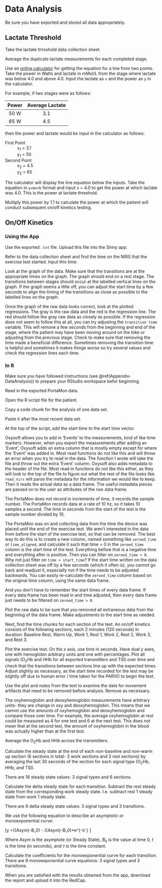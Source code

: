 # Data Analysis {#DataAnalysis}

Be sure you have exported and stored all data appropriately. 

## Lactate Threshold {#DataAnalysis-LT}

Take the lactate threshold data collection sheet. 

Average the duplicate lactate measurements for each completed stage.

Use an [online calculator] for getting the equation for a line from two points. Take the power in Watts and lactate in mMol/L from the stage where lactate was below 4.0 and above 4.0. Input the lactate as `x` and the power as `y` in the calculator. 

For example, if two stages were as follows:

| Power | Average Lactate |
|:-----:|:---------------:|
| 50 W | 3.1 |
| 65 W | 4.5 |

then the power and lactate would be input in the calculator as follows:

First Point
: x~1~ = 3.1
: y~1~ = 50

Second Point
: x~2~ = 4.5
: y~2~ = 65

The calculator will display the line equation below the inputs. Take the equation in `y=mx+b` format and input x = 4.0 to get the power at which lactate was 4.0. This is the power at lactate threshold. 

Multiply this power by 1.1 to calculate the power at which the patient will conduct subsequent on/off kinetics testing.

## On/Off Kinetics {#DataAnalysis-Onoff}

### Using the App

Use the exported `.txt` file. Upload this file into the Shiny app. 

Refer to the data collection sheet and find the time on the NIRS that the exercise test started. Input this time. 

Look at the graph of the data. Make sure that the transitions are at the appropriate times on the graph. The graph should end on a rest stage. The transitions between stages should occur at the labelled vertical lines on the graph. If the graph seems a little off, you can adjust the start time by a few seconds to align the timing of the transitions as close as possible to the labelled lines on the graph. 

Once the graph of the raw data looks correct, look at the plotted regressions. The gray is the raw data and the red is the regression line. The red should follow the gray raw data as closely as possible. If the regression does not seem to follow this at all, you can try adjusting the `transition time` variable. This will remove a few seconds from the beginning and end of the stage, where the patient may have been moving around on the bike or adjusting from the previous stage. Check to make sure that removing the time made a beneficial difference. Sometimes removing the transition time is helpful and sometimes it makes things worse so try several values and check the regression lines each time. 


### In R

Make sure you have followed instructions (see \@ref(Appendix-DataAnalysis)) to prepare your RStudio workspace befor beginning. 

Read in the exported PortaMon data.

Open the R script file for the patient. 

Copy a code chunk for the analysis of one data set. 

Paste it after the most recent data set. 

At the top of the script, add the start time to the start time vector. 

Oxysoft allows you to add in 'Events' to the measurements, kind of like time markers. However, when you export the measurements after adding an 'Event', Oxysoft adds an extra column that is mostly empty except for where the 'Event' was added in. Most read functions do not like this and will throw an error when you try to read in the data. The function I wrote will take the file and throw out the extra 'Event' column. Oxysoft also adds metadata to the header of the file. Most read in functions do not like this either, as they will look to the top of the file to figure out what the rest of the file looks like. `read_nirs` will parse the metadata for the information we would like to keep. Then it reads the actual data as a data frame. The useful metadata pieces are passed on to the user as attributes of the raw data frame.   

The PortaMon does not record in increments of time, it records the sample number. The PortaMon records data at a rate of 10 hz, so it takes 10 samples a second. The time in seconds from the start of the test is the sample number divided by 10. 

The PortaMon was on and collecting data from the time the device was placed until the end of the exercise test. We aren't interested in the data from before the start of the exercise test, so that can be removed. The best way to do this is to create a new column, named something like `zeroed_time` or `time_aligned`, and calculate it such that time = 0 in the `zeroed_time` column is the start time of the test. Everything before that is a negative time and everything after is positive. Then you can filter on `zeroed_time > 0 `. Why not just filter on `time > start_time`? If the start time written on the data collection sheet was off by a few seconds (which it often is), you cannot go back and readjust it, especially not if the time needs to be adjusted backwards. You can easily re-calculate the `zeroed_time` column based on the original time column, using the same data frame. 

And you don't have to remember the start times of every data frame. If every data frame has been read in and time adjusted, then every data frame just needs to be filtered on `zeroed_time > 0`. 

Plot the raw data to be sure that you removed all extraneous data from the beginning of the data frame. Make adjustments to the start time as needed. 

Next, find the time chunks for each section of the test. An on/off kinetics consists of the following sections, each 2 minutes (120 seconds) in duration: Baseline Rest, Warm Up, Work 1, Rest 1, Work 2, Rest 2, Work 3, and Rest 3. 

Plot the exercise test. On the x axis, use time in seconds. Have dual y axes, one with hemoglobin arbitrary units and one with percentages. Plot all signals (O~2~Hb and HHb for all exported transmitters and TSI) over time and check that the transitions between sections line up with the expected times. Adjust slightly as necessary, as the start time recorded for the test may be silghtly off due to human error / time taken for the PARVO to begin the test. 

Use the plot and notes from the test to examine the data for movement artifacts that need to be removed before analysis. Remove as necessary.

The oxyhemoglobin and deoxyhemoglobin measurements have arbitrary units- they are change in oxy and deoxyhemoglobin. This means that we cannot use the amounts of oxyhemoglobin and deoxyhemoglobin and compare those over time. For example, the average oxyhemoglobin at rest could be measured as 4 for one test and 6 at the next test. This does not mean that at the second test, the amount of oxyhemoglobin in the blood was actually higher than at the first test. 

Average the O~2~Hb and HHb across the transmitters. 

Calculate the steady state at the end of each non-baseline and non-warm up section (6 sections in total- 3 work sections and 3 rest sections) by averaging the last 30 seconds of the section for each signal type (O~2~Hb, HHb, and TSI). 

There are 18 steady state values: 3 signal types and 6 sections.

Calculate the delta steady state for each transition.
Subtract the rest steady state from the corresponding work steady state. I.e. subtract rest 1 steady state from work 1 steady state.

There are 9 delta steady state values: 3 signal types and 3 transitions.

We use the following equation to describe an asymptotic or monoexponential curve: 

\[y =({Asym}-B_0) - ({Asym}-B_0)*e^{-t/ \tau} \]

Where ${Asym}$ is the asymptote (or Steady State), $B_0$ is the value at time 0, $t$ is the time (in seconds), and $\tau$ is the time constant. 


Calculate the coefficients for the monoexponential curve for each transition. There are 9 monoexponential curve equations: 3 signal types and 3 transitions. 


When you are satisfied with the results obtained from the app, download the report and upload it into the RedCap. 


[online calculator]: https://www.omnicalculator.com/math/line-equation-from-two-points
